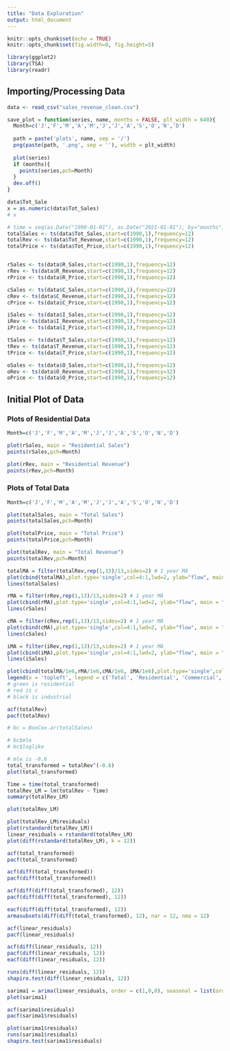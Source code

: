 ```yaml
---
title: "Data Exploration" 
output: html_document 
--- 
```


```r
knitr::opts_chunk$set(echo = TRUE)
knitr::opts_chunk$set(fig.width=8, fig.height=5) 

library(ggplot2)
library(TSA)
library(readr)
```

## Importing/Processing Data

```r
data <- read_csv("sales_revenue_clean.csv")
```

```r
save_plot = function(series, name, months = FALSE, plt_width = 640){
  Month=c('J','F','M','A','M','J','J','A','S','O','N','D')
  
  path = paste('plots', name, sep = '/')
  png(paste(path, '.png', sep = ''), width = plt_width)
  
  plot(series)
  if (months){
    points(series,pch=Month)
  }
  dev.off()
}
```



```r
data$Tot_Sale
x = as.numeric(data$Tot_Sales)
# x
```



```r
# time = seq(as.Date("1990-01-01"), as.Date("2021-01-01"), by="months")
totalSales <- ts(data$Tot_Sales,start=c(1990,1),frequency=12)
totalRev <- ts(data$Tot_Revenue,start=c(1990,1),frequency=12)
totalPrice <- ts(data$Tot_Price,start=c(1990,1),frequency=12)


rSales <- ts(data$R_Sales,start=c(1990,1),frequency=12)
rRev <- ts(data$R_Revenue,start=c(1990,1),frequency=12)
rPrice <- ts(data$R_Price,start=c(1990,1),frequency=12)

cSales <- ts(data$C_Sales,start=c(1990,1),frequency=12)
cRev <- ts(data$C_Revenue,start=c(1990,1),frequency=12)
cPrice <- ts(data$C_Price,start=c(1990,1),frequency=12)

iSales <- ts(data$I_Sales,start=c(1990,1),frequency=12)
iRev <- ts(data$I_Revenue,start=c(1990,1),frequency=12)
iPrice <- ts(data$I_Price,start=c(1990,1),frequency=12)

tSales <- ts(data$T_Sales,start=c(1990,1),frequency=12)
tRev <- ts(data$T_Revenue,start=c(1990,1),frequency=12)
tPrice <- ts(data$T_Price,start=c(1990,1),frequency=12)

oSales <- ts(data$O_Sales,start=c(1990,1),frequency=12)
oRev <- ts(data$O_Revenue,start=c(1990,1),frequency=12)
oPrice <- ts(data$O_Price,start=c(1990,1),frequency=12)
```


## Initial Plot of Data

### Plots of Residential Data

```r

Month=c('J','F','M','A','M','J','J','A','S','O','N','D')

plot(rSales, main = "Residential Sales")
points(rSales,pch=Month)
```

```r
plot(rRev, main = "Residential Revenue")
points(rRev,pch=Month)
```

### Plots of Total Data

```r
Month=c('J','F','M','A','M','J','J','A','S','O','N','D')

plot(totalSales, main = "Total Sales")
points(totalSales,pch=Month)

plot(totalPrice, main = "Total Price")
points(totalPrice,pch=Month)

plot(totalRev, main = "Total Revenue")
points(totalRev,pch=Month)
```

```r
totalMA = filter(totalRev,rep(1,13)/13,sides=2) # 1 year MA
plot(cbind(totalMA),plot.type='single',col=4:1,lwd=2, ylab="flow", main = "Total MA" )
lines(totalSales)

rMA = filter(rRev,rep(1,13)/13,sides=2) # 1 year MA
plot(cbind(rMA),plot.type='single',col=4:1,lwd=2, ylab="flow", main = "Residential MA")
lines(rSales)

cMA = filter(cRev,rep(1,13)/13,sides=2) # 1 year MA
plot(cbind(cMA),plot.type='single',col=4:1,lwd=2, ylab="flow", main = "Construction MA")
lines(cSales)

iMA = filter(iRev,rep(1,13)/13,sides=2) # 1 year MA
plot(cbind(iMA),plot.type='single',col=4:1,lwd=2, ylab="flow", main = "Industrial MA")
lines(iSales)
```

```r
plot(cbind(totalMA/1e6,rMA/1e6,cMA/1e6, iMA/1e6),plot.type='single',col=4:1,lwd=2, ylab="sales (Millions of $)", main = "Electricity sales (12 month MA) by Sector")
legend(x = 'topleft', legend = c('Total', 'Residential', 'Commercial', 'Industrial'), col = 4:1, lwd = 2)
# green is residential
# red is c
# black is industrial
```

```r
acf(totalRev)
pacf(totalRev)
```


```r
# bc = BoxCox.ar(totalSales)
```
```r
# bc$mle
# bc$loglike
```

```r
# mle is -0.6
total_transformed = totalRev^(-0.6)
plot(total_transformed)
```

```r
Time = time(total_transformed)
totalRev_LM = lm(totalRev ~ Time)
summary(totalRev_LM)
```

```r
plot(totalRev_LM)
```

```r
plot(totalRev_LM$residuals)
plot(rstandard(totalRev_LM))
linear_residuals = rstandard(totalRev_LM)
plot(diff(rstandard(totalRev_LM), k = 12))
```


```r
acf(total_transformed)
pacf(total_transformed)
```

```r
acf(diff(total_transformed))
pacf(diff(total_transformed))
```

```r
acf(diff(diff(total_transformed), 12))
pacf(diff(diff(total_transformed), 12))
```

```r
eacf(diff(diff(total_transformed), 12))
armasubsets(diff(diff(total_transformed), 12), nar = 12, nma = 12)
```

```r
acf(linear_residuals)
pacf(linear_residuals)
```

```r
acf(diff(linear_residuals, 12))
pacf(diff(linear_residuals, 12))
eacf(diff(linear_residuals, 12))
```

```r
runs(diff(linear_residuals, 12))
shapiro.test(diff(linear_residuals, 12))
```

```r
sarima1 = arima(linear_residuals, order = c(1,0,0), seasonal = list(order = c(0,1,0)))
plot(sarima1)
```

```r
acf(sarima1$residuals)
pacf(sarima1$residuals)
```


```r
plot(sarima1$residuals)
runs(sarima1$residuals)
shapiro.test(sarima1$residuals)
```

